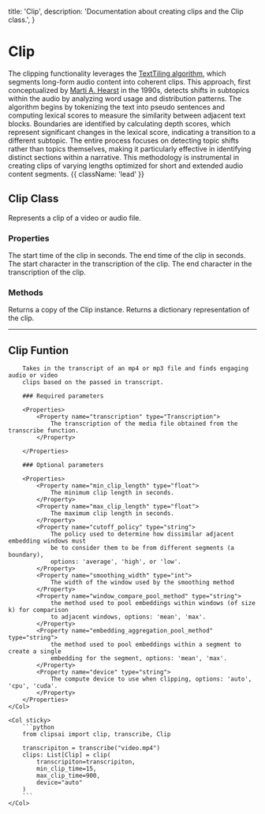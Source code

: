  title: 'Clip',
  description: 'Documentation about creating clips and the Clip class.',
}

# Clip

The clipping functionality leverages the
[TextTiling algorithm](https://dl.acm.org/doi/10.5555/972684.972687), which segments
long-form audio content into coherent clips. This approach, first conceptualized by
[Marti A. Hearst](https://scholar.google.com/citations?user=664NOb0AAAAJ&hl=en) in the
1990s, detects shifts in subtopics within the audio by analyzing word usage and
distribution patterns. The algorithm begins by tokenizing the text into pseudo sentences
and computing lexical scores to measure the similarity between adjacent text blocks.
Boundaries are identified by calculating depth scores, which represent significant
changes in the lexical score, indicating a transition to a different subtopic. The
entire process focuses on detecting topic shifts rather than topics themselves, making
it particularly effective in identifying distinct sections within a narrative. This
methodology is instrumental in creating clips of varying lengths optimized for short
and extended audio content segments. {{ className: 'lead' }}

## Clip Class

Represents a clip of a video or audio file.

### Properties

<Properties>
    <Property name="start_time" type="string">
        The start time of the clip in seconds.
    </Property>
    <Property name="end_time" type="string">
        The end time of the clip in seconds.
    </Property>
    <Property name="start_char" type="string">
        The start character in the transcription of the clip.
    </Property>
    <Property name="end_char" type="string">
        The end character in the transcription of the clip.
    </Property>
</Properties>

### Methods

<Properties>
    <Property name="copy()" type="Clip">
        Returns a copy of the Clip instance.
    </Property>
    <Property name="to_dict()" type="dict">
        Returns a dictionary representation of the clip.
    </Property>
</Properties>

---

## Clip Funtion

<Row>
    <Col>

        Takes in the transcript of an mp4 or mp3 file and finds engaging audio or video
        clips based on the passed in transcript.

        ### Required parameters

        <Properties>
            <Property name="transcription" type="Transcription">
                The transcription of the media file obtained from the transcribe function.
            </Property>
            
        </Properties>

        ### Optional parameters

        <Properties>
            <Property name="min_clip_length" type="float">
                The minimum clip length in seconds.
            </Property>
            <Property name="max_clip_length" type="float">
                The maximum clip length in seconds.
            </Property>
            <Property name="cutoff_policy" type="string">
                The policy used to determine how dissimilar adjacent embedding windows must
                be to consider them to be from different segments (a boundary),
                options: 'average', 'high', or 'low'.
            </Property>
            <Property name="smoothing_width" type="int">
                The width of the window used by the smoothing method
            </Property>
            <Property name="window_compare_pool_method" type="string">
                the method used to pool embeddings within windows (of size k) for comparison
                to adjacent windows, options: 'mean', 'max'.
            </Property>
            <Property name="embedding_aggregation_pool_method" type="string">
                the method used to pool embeddings within a segment to create a single
                embedding for the segment, options: 'mean', 'max'.
            </Property>
            <Property name="device" type="string">
                The compute device to use when clipping, options: 'auto', 'cpu', 'cuda'.
            </Property>
        </Properties>
    </Col>

    <Col sticky>
        ```python
        from clipsai import clip, transcribe, Clip

        transcripiton = transcribe("video.mp4")
        clips: List[Clip] = clip(
            transcripiton=transcripiton,
            min_clip_time=15,
            max_clip_time=900,
            device="auto"
        )
        ```
    </Col>
</Row>

